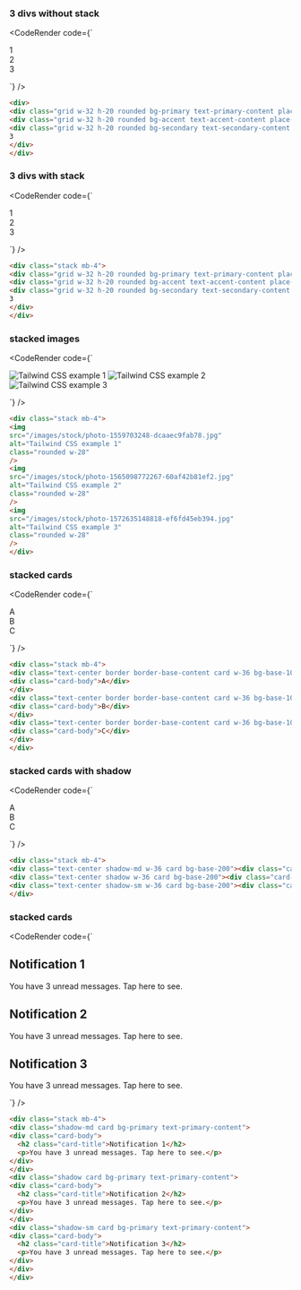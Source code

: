 
### 3 divs without stack

<CodeRender code={`
<div>
<div class="grid w-32 h-20 rounded bg-primary text-primary-content place-content-center">1</div>
<div class="grid w-32 h-20 rounded bg-accent text-accent-content place-content-center">2</div>
<div class="grid w-32 h-20 rounded bg-secondary text-secondary-content place-content-center">
3
</div>
</div>

`} />

```html
<div>
<div class="grid w-32 h-20 rounded bg-primary text-primary-content place-content-center">1</div>
<div class="grid w-32 h-20 rounded bg-accent text-accent-content place-content-center">2</div>
<div class="grid w-32 h-20 rounded bg-secondary text-secondary-content place-content-center">
3
</div>
</div>

```
### 3 divs with stack

<CodeRender code={`
<div class="stack mb-4">
<div class="grid w-32 h-20 rounded bg-primary text-primary-content place-content-center">1</div>
<div class="grid w-32 h-20 rounded bg-accent text-accent-content place-content-center">2</div>
<div class="grid w-32 h-20 rounded bg-secondary text-secondary-content place-content-center">
3
</div>
</div>

`} />

```html
<div class="stack mb-4">
<div class="grid w-32 h-20 rounded bg-primary text-primary-content place-content-center">1</div>
<div class="grid w-32 h-20 rounded bg-accent text-accent-content place-content-center">2</div>
<div class="grid w-32 h-20 rounded bg-secondary text-secondary-content place-content-center">
3
</div>
</div>

```
### stacked images

<CodeRender code={`
<div class="stack mb-4">
<img
src="/images/stock/photo-1559703248-dcaaec9fab78.jpg"
alt="Tailwind CSS example 1"
class="rounded w-28"
/>
<img
src="/images/stock/photo-1565098772267-60af42b81ef2.jpg"
alt="Tailwind CSS example 2"
class="rounded w-28"
/>
<img
src="/images/stock/photo-1572635148818-ef6fd45eb394.jpg"
alt="Tailwind CSS example 3"
class="rounded w-28"
/>
</div>

`} />

```html
<div class="stack mb-4">
<img
src="/images/stock/photo-1559703248-dcaaec9fab78.jpg"
alt="Tailwind CSS example 1"
class="rounded w-28"
/>
<img
src="/images/stock/photo-1565098772267-60af42b81ef2.jpg"
alt="Tailwind CSS example 2"
class="rounded w-28"
/>
<img
src="/images/stock/photo-1572635148818-ef6fd45eb394.jpg"
alt="Tailwind CSS example 3"
class="rounded w-28"
/>
</div>

```
### stacked cards

<CodeRender code={`
<div class="stack mb-4">
<div class="text-center border border-base-content card w-36 bg-base-100">
<div class="card-body">A</div>
</div>
<div class="text-center border border-base-content card w-36 bg-base-100">
<div class="card-body">B</div>
</div>
<div class="text-center border border-base-content card w-36 bg-base-100">
<div class="card-body">C</div>
</div>
</div>

`} />

```html
<div class="stack mb-4">
<div class="text-center border border-base-content card w-36 bg-base-100">
<div class="card-body">A</div>
</div>
<div class="text-center border border-base-content card w-36 bg-base-100">
<div class="card-body">B</div>
</div>
<div class="text-center border border-base-content card w-36 bg-base-100">
<div class="card-body">C</div>
</div>
</div>

```
### stacked cards with shadow

<CodeRender code={`
<div class="stack mb-4">
<div class="text-center shadow-md w-36 card bg-base-200"><div class="card-body">A</div></div>
<div class="text-center shadow w-36 card bg-base-200"><div class="card-body">B</div></div>
<div class="text-center shadow-sm w-36 card bg-base-200"><div class="card-body">C</div></div>
</div>

`} />

```html
<div class="stack mb-4">
<div class="text-center shadow-md w-36 card bg-base-200"><div class="card-body">A</div></div>
<div class="text-center shadow w-36 card bg-base-200"><div class="card-body">B</div></div>
<div class="text-center shadow-sm w-36 card bg-base-200"><div class="card-body">C</div></div>
</div>

```
### stacked cards

<CodeRender code={`
<div class="stack mb-4">
<div class="shadow-md card bg-primary text-primary-content">
<div class="card-body">
  <h2 class="card-title">Notification 1</h2>
  <p>You have 3 unread messages. Tap here to see.</p>
</div>
</div>
<div class="shadow card bg-primary text-primary-content">
<div class="card-body">
  <h2 class="card-title">Notification 2</h2>
  <p>You have 3 unread messages. Tap here to see.</p>
</div>
</div>
<div class="shadow-sm card bg-primary text-primary-content">
<div class="card-body">
  <h2 class="card-title">Notification 3</h2>
  <p>You have 3 unread messages. Tap here to see.</p>
</div>
</div>
</div>

`} />

```html
<div class="stack mb-4">
<div class="shadow-md card bg-primary text-primary-content">
<div class="card-body">
  <h2 class="card-title">Notification 1</h2>
  <p>You have 3 unread messages. Tap here to see.</p>
</div>
</div>
<div class="shadow card bg-primary text-primary-content">
<div class="card-body">
  <h2 class="card-title">Notification 2</h2>
  <p>You have 3 unread messages. Tap here to see.</p>
</div>
</div>
<div class="shadow-sm card bg-primary text-primary-content">
<div class="card-body">
  <h2 class="card-title">Notification 3</h2>
  <p>You have 3 unread messages. Tap here to see.</p>
</div>
</div>
</div>

```